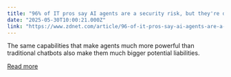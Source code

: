 ```yaml
---
title: "96% of IT pros say AI agents are a security risk, but they're deploying them anyway"
date: "2025-05-30T10:00:21.000Z"
link: "https://www.zdnet.com/article/96-of-it-pros-say-ai-agents-are-a-security-risk-but-theyre-deploying-them-anyway/"
---
```


The same capabilities that make agents much more powerful than traditional chatbots also make them much bigger potential liabilities.

[Read more](https://www.zdnet.com/article/96-of-it-pros-say-ai-agents-are-a-security-risk-but-theyre-deploying-them-anyway/)
